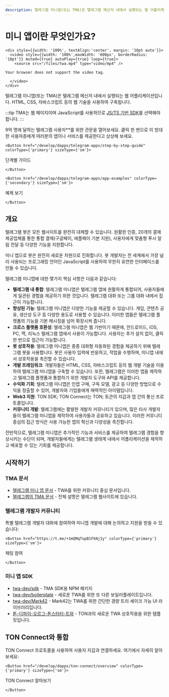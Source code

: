 ```yaml
---
description: 텔레그램 미니앱(또는 TMA)은 텔레그램 메신저 내에서 실행되는 웹 어플리케이션입니다. HTML, CSS, 자바스크립트 등의 웹 기술을 사용하여 구축됩니다.
---
```



# 미니 앱이란 무엇인가요?

```mdx-code-block
<div style={{width: '100%', textAlign:'center', margin: '10pt auto'}}>
  <video style={{width: '100%',maxWidth: '600px', borderRadius: '10pt'}} muted={true} autoPlay={true} loop={true}>
    <source src="/files/twa.mp4" type="video/mp4" />
```

```
Your browser does not support the video tag.
```

```mdx-code-block
  </video>
</div>
```

텔레그램 미니앱(또는 TMA)은 텔레그램 메신저 내에서 실행되는 웹 어플리케이션입니다. HTML, CSS, 자바스크립트 등의 웹 기술을 사용하여 구축됩니다.

:::tip
TMA는 웹 페이지이며 JavaScript를 사용하므로 [JS/TS 기반 SDK](/develop/dapps/apis/sdk#typescript--javascript)를 선택해야 합니다.
:::

9억 명에 달하는 텔레그램 사용자\*\*를 위한 관문을 열어보세요. 클릭 한 번으로 이 방대한 사용자층에게 여러분의 앱이나 서비스를 제공한다고 상상해 보세요.

```mdx-code-block
<Button href="/develop/dapps/telegram-apps/step-by-step-guide" colorType={'primary'} sizeType={'sm'}>
```

단계별 가이드

```mdx-code-block
</Button>
```

```mdx-code-block
<Button href="/develop/dapps/telegram-apps/app-examples" colorType={'secondary'} sizeType={'sm'}>
```

예제 보기

```mdx-code-block
</Button>
```

## 개요

텔레그램 봇은 모든 웹사이트를 완전히 대체할 수 있습니다. 원활한 인증, 20개의 결제 제공업체를 통한 통합 결제(구글페이, 애플페이 기본 지원), 사용자에게 맞춤형 푸시 알림 전달 등 다양한 기능을 지원합니다.

미니 앱으로 봇은 완전히 새로운 차원으로 진화합니다. 봇 개발자는 전 세계에서 가장 널리 사용되는 프로그래밍 언어인 JavaScript를 사용하여 무한히 유연한 인터페이스를 만들 수 있습니다.

텔레그램 미니앱에 대한 몇가지 핵심 사항은 다음과 같습니다:

- **텔레그램 내 통합**: 텔레그램 미니앱은 텔레그램 앱에 원활하게 통합되어, 사용자들에게 일관된 경험을 제공하기 위한 것입니다. 텔레그램 대화 또는 그룹 대화 내에서 접근이 가능합니다.
- **향상된 기능**: 텔레그램 미니앱은 다양한 기능을 제공할 수 있습니다. 게임, 콘텐츠 공유, 생산성 도구 등 다양한 용도로 사용할 수 있습니다. 이러한 앱들은 텔레그램 플랫폼의 기능을 기본 메시징을 넘어 확장시켜 줍니다.
- **크로스 플랫폼 호환성**: 텔레그램 미니앱은 웹 기반이기 때문에, 안드로이드, iOS, PC, 맥, 리눅스 텔레그램 앱에서 사용이 가능합니다. 사용자는 추가 설치 없이, 클릭 한 번으로 접근이 가능합니다.
- **봇 상호작용**: 텔레그램 미니앱은 종종 대화형 자동화된 경험을 제공하기 위해 텔레그램 봇을 사용합니다. 봇은 사용자 입력에 반응하고, 작업을 수행하며, 미니앱 내에서 상호작용을 촉진할 수 있습니다.
- **개발 프레임워크**: 개발자들은 HTML, CSS, 자바스크립트 등의 웹 개발 기술을 이용하여 텔레그램 미니앱을 구축할 수 있습니다. 또한, 텔레그램은 이러한 앱을 제작하고 텔레그램 플랫폼과 통합하기 위한 개발자 도구와 API를 제공합니다.
- **수익화 기회**: 텔레그램 미니앱은 인앱 구매, 구독 모델, 광고 등 다양한 방법으로 수익을 창출할 수 있어, 개발자와 기업들에게 매력적인 아이템입니다.
- **Web3 지원**: TON SDK; TON Connect는 TON; 토큰의 지갑과 앱 간의 통신 프로토콜입니다.
- **커뮤니티 개발**: 텔레그램에는 활발한 개발자 커뮤니티가 있으며, 많은 타사 개발자들이 텔레그램 미니앱을 제작하여 사용자들과 공유하고 있습니다. 이러한 커뮤니티 중심의 접근 방식은 사용 가능한 앱의 혁신과 다양성을 촉진합니다.

전반적으로, 텔레그램 미니앱은 추가적인 기능과 서비스를 제공하여 텔레그램 경험을 향상시키는 수단이 되며, 개발자들에게는 텔레그램 생태계 내에서 어플리케이션을 제작하고 배포할 수 있는 기회를 제공합니다.

## 시작하기

### TMA 문서

- [텔레그램 미니 앱 문서](https://docs.telegram-mini-apps.com) - TWA를 위한 커뮤니티 중심 문서입니다.
- [텔레그램의 TMA 문서](https://core.telegram.org/bots/webapps) - 전체 설명은 텔레그램 웹사이트에 있습니다.

### 텔레그램 개발자 커뮤니티

특별 텔레그램 개발자 대화에 참여하여 미니앱 개발에 대해 논의하고 지원을 받을 수 있습니다:

```mdx-code-block
<Button href="https://t.me/+1mQMqTopB1FkNjIy" colorType={'primary'} sizeType={'sm'}>
```

채팅 참여

```mdx-code-block
</Button>
```

### 미니 앱 SDK

- [twa-dev/sdk](https://github.com/twa-dev/sdk) - TMA SDK용 NPM 패키지
- [twa-dev/boilerplate](https://github.com/twa-dev/Boilerplate) - 새로운 TWA를 위한 또 다른 보일러플레이트입니다.
- [twa-dev/Mark42](https://github.com/twa-dev/Mark42) - Mark42는 TWA를 위한 간단한 경량 트리 셰이크 가능 UI 라이브러리입니다.
- [톤-디파이-오르그-톤스타터-트와](https://github.com/ton-defi-org/tonstarter-twa) - TON과의 새로운 TWA 상호작용을 위한 템플릿입니다.

## TON Connect와 통합

TON Connect 프로토콜을 사용하여 사용자 지갑과 연결하세요. 여기에서 자세히 알아보세요:

```mdx-code-block
<Button href="/develop/dapps/ton-connect/overview" colorType={'primary'} sizeType={'sm'}>
```

TON Connect 알아보기

```mdx-code-block
</Button>
```
